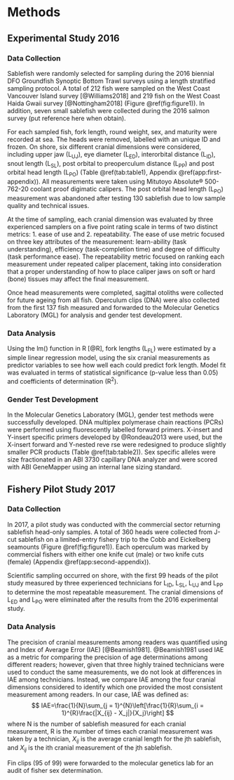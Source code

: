 # Methods

##  Experimental Study 2016

### Data Collection

Sablefish were randomly selected for sampling during the 2016 biennial DFO Groundfish Synoptic Bottom Trawl surveys using a length stratified sampling protocol. A total of 212 fish were sampled on the West Coast Vancouver Island survey [@Williams2018] and 219 fish on the West Coast Haida Gwaii survey [@Nottingham2018] (Figure \@ref(fig:figure1)). In addition, seven small sablefish were collected during the 2016 salmon survey (put reference here when obtain).  

For each sampled fish, fork length, round weight, sex, and maturity were recorded at sea. The heads were removed, labelled with an unique ID and frozen.  On shore, six different cranial dimensions were considered, including upper jaw (L~UJ~), eye diameter (L~ED~), interorbital distance  (L~ID~), snout length (L~SL~), post orbital to preoperculum distance (L~PP~) and post orbital head length (L~PO~) (Table \@ref(tab:table1), Appendix \@ref(app:first-appendix)). All measurements were taken using Mitutoyo Absolute® 500-762-20 coolant proof digimatic calipers.  The post orbital head length (L~PO~) measurement was abandoned after testing 130 sablefish due to low sample quality and technical issues. 

At the time of sampling, each cranial dimension was evaluated by three experienced samplers on a five point rating scale in terms of two distinct metrics: 1. ease of use and 2. repeatability. The ease of use metric focused on three key attributes of the measurement: learn-ability (task understanding), efficiency (task-completion time) and degree of difficulty (task performance ease).  The repeatability metric focused on ranking each measurement under repeated caliper placement, taking into consideration that a proper understanding of how to place caliper jaws on soft or hard (bone) tissues may affect the final measurement. 

Once head measurements were completed, sagittal otoliths were collected for future ageing from all fish. Operculum clips (DNA) were also collected from the first 137 fish measured and forwarded to the Molecular Genetics Laboratory (MGL) for analysis and gender test development.

### Data Analysis

Using the lm() function in R [@R], fork lengths (L~FL~) were estimated by a simple linear regression model, using the six cranial measurements as predictor variables to see how well each could predict fork length.  Model fit was evaluated in terms of statistical significance (p-value less than 0.05) and coefficients of determination (R^2^).

### Gender Test Development

In the Molecular Genetics Laboratory (MGL), gender test methods were successfully developed.   DNA multiplex polymerase chain reactions (PCRs) were performed using fluorescently labelled forward primers.	X-insert and Y-insert specific primers developed by @Rondeau2013 were used, but the X-insert forward and Y-nested reve   rse were redesigned to produce slightly smaller PCR products (Table \@ref(tab:table2)).   Sex specific alleles were size fractionated in an ABI 3730 capillary DNA analyzer and were scored with ABI GeneMapper using an internal lane sizing standard. 

## Fishery Pilot Study 2017

### Data Collection

In 2017, a pilot study was conducted with the commercial sector returning sablefish head-only samples.  A total of 360 heads were collected from J-cut sablefish on a limited-entry fishery trip to the Cobb and Eickelberg seamounts (Figure \@ref(fig:figure1)).  Each operculum was marked by commercial fishers with either one knife cut (male) or two knife cuts (female) (Appendix \@ref(app:second-appendix)).  

Scientific sampling occurred on shore, with the first 99 heads of the pilot study measured by three experienced technicians for L~ID~, L~SL~, L~UJ~ and L~PP~ to determine the most repeatable measurement.  The cranial dimensions of L~ED~ and L~PO~ were eliminated after the results from the 2016 experimental study.

### Data Analysis

The precision of cranial measurements among readers was quantified using and Index of Average Error (IAE) [@Beamish1981]. @Beamish1981 used IAE as a metric for comparing the precision of age determinations among different readers; however, given that three highly trained technicians were used to conduct the same measurements, we do not look at differences in IAE among technicians. Instead, we compare IAE among the four cranial dimensions considered to identify which one provided the most consistent measurement among readers. In our case, IAE was defined as:
$$
IAE=\frac{1}{N}\sum_{j = 1}^{N}\left[\frac{1}{R}\sum_{i = 1}^{R}\frac{|X_{ij} - X_j|}{X_j}\right]
$$
where N is the number of sablefish measured for each cranial measurement, R is the number of times each cranial measurement was taken by a technician, $X_{ij}$ is the average cranial length for the jth sablefish, and $X_{ij}$ is the ith cranial measurement of the jth sablefish.


<!--KH note: The @Beamish1981 citation shows up as being year 2011 in pdf -->

Fin clips (95 of 99) were forwarded to the molecular genetics lab for an audit of fisher sex determination. 
